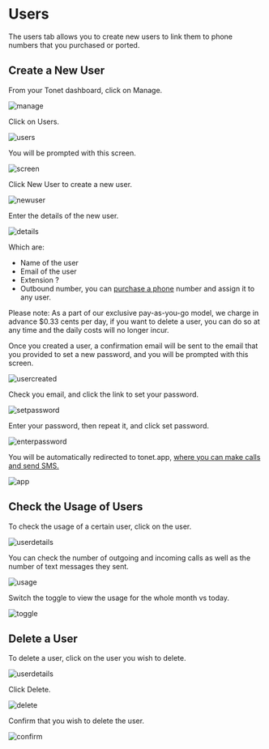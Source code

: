 # Users

The users tab allows you to create new users to link them to phone numbers that you purchased or ported.

## Create a New User

From your Tonet dashboard, click on Manage.

![manage](https://i.imgur.com/Xwa8v3G.jpg)

Click on Users.

![users](https://i.imgur.com/odVnX4H.jpg)

You will be prompted with this screen.

![screen](https://i.imgur.com/WxdVrDj.jpg)

Click New User to create a new user.

![newuser](https://i.imgur.com/U2c4wUM.jpg)

Enter the details of the new user.

![details](https://i.imgur.com/n48o7ws.jpg)

Which are:

- Name of the user
- Email of the user
- Extension ?
- Outbound number, you can [purchase a phone](https://docs.tonet.ai/phones/purchase_number) number and assign it to any user.

Please note: As a part of our exclusive pay-as-you-go model, we charge in advance $0.33 cents per day, if you want to delete a user, you can do so at any time and the daily costs will no longer incur.

Once you created a user, a confirmation email will be sent to the email that you provided to set a new password, and you will be prompted with this screen.

![usercreated](https://i.imgur.com/J5EI7Jw.jpg)

Check you email, and click the link to set your password.

![setpassword](https://i.imgur.com/0xFfzi8.jpg)

Enter your password, then repeat it, and click set password.

![enterpassword](https://i.imgur.com/hwsMiCR.jpg)

You will be automatically redirected to tonet.app, [where you can make calls and send SMS.](https://docs.tonet.ai/app)

![app](https://i.imgur.com/e6ISCWC.jpg)

## Check the Usage of Users

To check the usage of a certain user, click on the user.

![userdetails](https://i.imgur.com/RZOV9PQ.jpg)

You can check the number of outgoing and incoming calls as well as the number of text messages they sent.

![usage](https://i.imgur.com/Yo2eySy.jpg)

Switch the toggle to view the usage for the whole month vs today.

![toggle](https://i.imgur.com/FXu90RS.jpg)

## Delete a User

To delete a user, click on the user you wish to delete.

![userdetails](https://i.imgur.com/RZOV9PQ.jpg)

Click Delete.

![delete](https://i.imgur.com/k2vULGE.jpg)

Confirm that you wish to delete the user.

![confirm](https://i.imgur.com/aZlJpUA.jpg)
